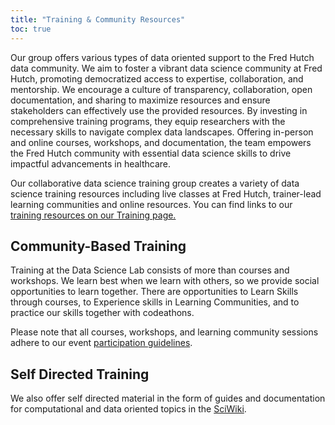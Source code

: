 ```yaml
---
title: "Training & Community Resources"
toc: true
---
```


Our group offers various types of data oriented support to the Fred Hutch data community.  We aim to foster a vibrant data science community at Fred Hutch, promoting democratized access to expertise, collaboration, and mentorship. We encourage a culture of transparency, collaboration, open documentation, and sharing to maximize resources and ensure stakeholders can effectively use the provided resources. By investing in comprehensive training programs, they equip researchers with the necessary skills to navigate complex data landscapes. Offering in-person and online courses, workshops, and documentation, the team empowers the Fred Hutch community with essential data science skills to drive impactful advancements in healthcare.



Our collaborative data science training group creates a variety of data science training resources including live classes at Fred Hutch, trainer-lead learning communities and online resources.  You can find links to our [training resources on our Training page.](https://hutchdatascience.org/training/)


## Community-Based Training

Training at the Data Science Lab consists of more than courses and workshops. We learn best when we learn with others, so we provide social opportunities to learn together. There are opportunities to Learn Skills through courses, to Experience skills in Learning Communities, and to practice our skills together with codeathons.

Please note that all courses, workshops, and learning community sessions adhere to our event [participation guidelines](pages/participation.qmd). 



## Self Directed Training

We also offer self directed material in the form of guides and documentation for computational and data oriented topics in the [SciWiki](programs/sciwiki.qmd).





